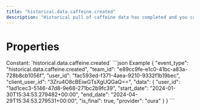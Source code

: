 ```yaml
---
title: "historical.data.caffeine.created"
description: "Historical pull of caffeine data has completed and you can now pull data for this resource."
---
```

# Properties
<ResponseField name="event_type" type="const string" required="true">
Constant: `historical.data.caffeine.created`
</ResponseField>
<ResponseField name="team_id" type="string" required="true">
</ResponseField>
<ResponseField name="user_id" type="string" required="true">
</ResponseField>
<ResponseField name="client_user_id" type="string" required="true">
</ResponseField>
<ResponseField name="data" type="HistoricalDataCreated" required="true">
<Expandable title="HistoricalDataCreated" defaultOpen="true">
<ResponseField name="user_id" type="string" required="true">
</ResponseField>
<ResponseField name="start_date" type="string" required="true">
</ResponseField>
<ResponseField name="end_date" type="string" required="true">
</ResponseField>
<ResponseField name="is_final" type="boolean" required="true">
</ResponseField>
<ResponseField name="provider" type="string" required="true">
</ResponseField>
</Expandable>
</ResponseField>
<ResponseExample>
```json Example
{
  "event_type": "historical.data.caffeine.created",
  "team_id": "e89cc9fe-e1c0-41bc-a83a-728b8cb1056f",
  "user_id": "fac593ed-f371-4aea-9210-9332f1b19bec",
  "client_user_id": "3Zru4O8cBEiwGTsXgUQGaQ==",
  "data": {
    "user_id": "1ad1cec3-5146-47d8-9e68-271bc2b9fc39",
    "start_date": "2024-01-30T15:34:53.279482+00:00",
    "end_date": "2024-04-29T15:34:53.279531+00:00",
    "is_final": true,
    "provider": "oura"
  }
}
```
</ResponseExample>
